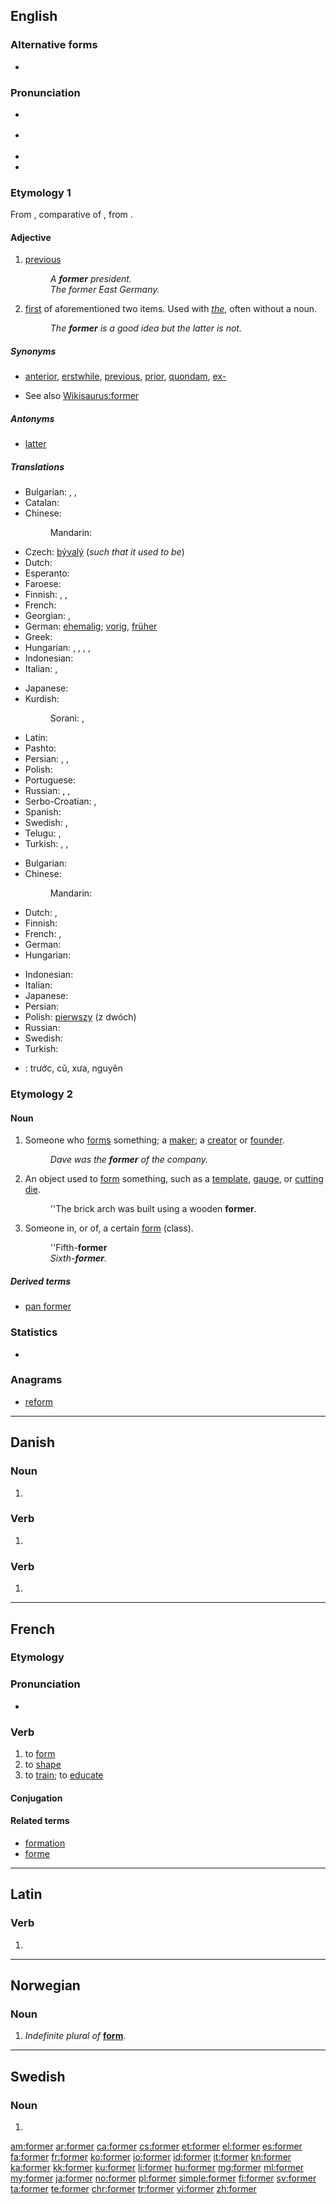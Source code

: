 ==English==

===Alternative forms===
* {{l|en|fmr}}

===Pronunciation===
* {{a|US}} {{IPA|/ˈfɔɹmɚ/}}
* {{a|RP}} {{IPA|/ˈfɔːmə/}}
* {{audio|en-us-former.ogg|Audio (US)}}
* {{rhymes|ɔː(ɹ)mə(ɹ)}}

===Etymology 1===
From {{etyl|enm|en}} {{term|former|lang=enm}}, comparative of {{term|forme||first|lang=enm}}, from {{etyl|ang|en}} {{term|forma||first|lang=ang}}.

====Adjective====
{{en-adj|-}}

# [[previous]]
#: ''A '''former''' president.''
#: ''The former East Germany.''
#{{senseid|en|first of aforementioned two items}} [[first]] of aforementioned two items. Used with ''[[the]]'', often without a noun.
#: ''The '''former''' is a good idea but the latter is not.''

=====Synonyms=====
* {{sense|previous}} [[anterior]], [[erstwhile]], [[previous]], [[prior]], [[quondam]], [[ex-]]
* See also [[Wikisaurus:former]]

=====Antonyms=====
* [[latter]]

=====Translations=====
{{trans-top|previous}}
* Bulgarian: {{t+|bg|бивш|sc=Cyrl}}, {{t+|bg|минал|sc=Cyrl}}, {{t+|bg|предишен|sc=Cyrl}}
* Catalan: {{t|ca|previ}}
* Chinese:
*: Mandarin: {{t+|cmn|前|tr=qián|sc=Hani}}
* Czech: [[bývalý]] {{g|m}} (''such that it used to be'')
* Dutch: {{t+|nl|voormalig}}
* Esperanto: {{t|eo|antaŭa}}
* Faroese: {{t|fo|fyrrverandi}}
* Finnish: {{t+|fi|edeltävä}}, {{t+|fi|edellinen}}, {{t+|fi|entinen}}
* French: {{t+|fr|précédent}}
* Georgian: {{t|ka|წინანდელი|tr=tsinandeli|sc=Geor}}, {{t|ka|უწინდელი|tr=utsindeli|sc=Geor}}
* German: [[ehemalig]]; [[vorig]], [[früher]]
* Greek: {{t+|el|πρώην}}
* Hungarian: {{t+|hu|előző}}, {{t|hu|előbbi}}, {{t+|hu|korábbi}}, {{t+|hu|egykori}}, {{t+|hu|hajdani}}
* Indonesian: {{t+|id|mantan}}
* Italian: {{t+|it|precedente}}, {{t+|it|anteriore}}
{{trans-mid}}
* Japanese: {{t+|ja|前|tr=まえ, mae|sc=Jpan}}
* Kurdish:
*: Sorani: {{t|ku|به‌رتر}}, {{t|ku|پێشو}}
* Latin: {{t|la|anterior}}
* Pashto: {{t+|ps|پخوانی|tr=pëxwânay}}
* Persian: {{t+|fa|سابق|tr=sâbeq|sc=fa-Arab}}, {{t+|fa|قدیم|tr=qadim|sc=fa-Arab}}, {{t+|fa|اسبق|tr=asbaq|sc=fa-Arab}}
* Polish: {{t+|pl|były}}
* Portuguese: {{t+|pt|anterior}}
* Russian: {{t+|ru|предыдущий|tr=predydúščij}}, {{t+|ru|бывший|tr=bývšij}}, {{t+|ru|прежний|tr=préžnij|sc=Cyrl}}
* Serbo-Croatian: {{t|sh|prethodni}}, {{t|sh|bivši}}
* Spanish: {{t+|es|anterior}}
* Swedish: {{t|sv|före detta}}, {{t+|sv|forna}}
* Telugu: {{t+|te|ముందరి|tr=muMdari}}, {{t+|te|మునుపటి|tr=munupaTi}}
* Turkish: {{t+|tr|önce}}, {{t+|tr|önceki}}, {{t+|tr|eski}}
{{trans-bottom}}

{{trans-top|first of aforementioned two items}}
* Bulgarian: {{t+|bg|предишен|sc=Cyrl}}
* Chinese:
*: Mandarin: {{t+|cmn|前者|tr=qiánzhě|sc=Hani}}
* Dutch: {{t+|nl|deze}}, {{t|nl|eerstgenoemde}}
* Finnish: {{t+|fi|ensimmäinen}}
* French: {{t+|fr|premier}}, {{t+|fr|celui-là}}
* German: {{t+|de|ersterer|m}}
* Hungarian: {{t|hu|előbbi}}
{{trans-mid}}
* Indonesian: {{t+|id|terdahulu}}
* Italian: {{t+|it|primo|m}}
* Japanese: {{t|ja|前者|tr=ぜんしゃ, zensha|sc=Jpan}}
* Persian: {{t+|fa|اولی|tr=avvali|sc=fa-Arab}}
* Polish: [[pierwszy]] (z dwóch)
* Russian: {{t+|ru|первый|tr=pérvyj}}
* Swedish: {{t+|sv|föregående}}
* Turkish: {{t+|tr|ilk}}
{{trans-bottom}}

{{checktrans-top}}
* {{ttbc|vi}}: trước, cũ, xưa, nguyên
{{trans-bottom}}

===Etymology 2===
{{rfe|lang=en}}

====Noun====
{{en-noun}}

# Someone who [[form]]s something; a [[maker]]; a [[creator]] or [[founder]].
#: ''Dave was the '''former''' of the company.''
# An object used to [[form]] something, such as a [[template]], [[gauge]], or [[cut]]ting [[die]].
#: ''The brick arch was built using a wooden '''former'''.
# {{context|chiefly|British|used in combinations|lang=en}} Someone in, or of, a certain [[form]] (class).
#: ''Fifth-'''former'''
#: ''Sixth-'''former'''.''

=====Derived terms=====
* [[pan former]]

===Statistics===
* {{rank|minutes|appear|thoughts|661|former|twenty|lips|donations}}

===Anagrams===
* [[reform]]

----

==Danish==

===Noun===
{{head|da|noun form|g=c}}

# {{plural indefinite of|form|lang=da}}

===Verb===
{{head|da|verb form}}

# {{present tense of|forme|lang=da}}

===Verb===
{{head|da|verb form|head=former ''or'' formér}}

# {{imperative of|formere|lang=da}}

----

==French==

===Etymology===
{{etyl|la|fr}} {{term/t|la|formō||I form}}

===Pronunciation===
* {{audio|Fr-former.ogg|Audio}}

===Verb===
{{fr-verb}}

# to [[form]] {{gloss|generic sense}}
# to [[shape]] {{gloss|to make into a certain shape}}
# to [[train]]; to [[educate]]

====Conjugation====
{{fr-conj-er|form|avoir}}

====Related terms====
* [[formation#French|formation]]
* [[forme#French|forme]]

----

==Latin==

===Verb===
{{la-verb-form|former}}

# {{conjugation of|formō||1|s|pres|pass|sub|lang=la}}

----

==Norwegian==

===Noun===
{{head|no|noun form}}

# ''Indefinite plural of'' '''[[form]]'''.

----

==Swedish==

===Noun===
{{head|sv|noun form}}

# {{sv-noun-form-indef-pl|form}}

[[am:former]]
[[ar:former]]
[[ca:former]]
[[cs:former]]
[[et:former]]
[[el:former]]
[[es:former]]
[[fa:former]]
[[fr:former]]
[[ko:former]]
[[io:former]]
[[id:former]]
[[it:former]]
[[kn:former]]
[[ka:former]]
[[kk:former]]
[[ku:former]]
[[li:former]]
[[hu:former]]
[[mg:former]]
[[ml:former]]
[[my:former]]
[[ja:former]]
[[no:former]]
[[pl:former]]
[[simple:former]]
[[fi:former]]
[[sv:former]]
[[ta:former]]
[[te:former]]
[[chr:former]]
[[tr:former]]
[[vi:former]]
[[zh:former]]
